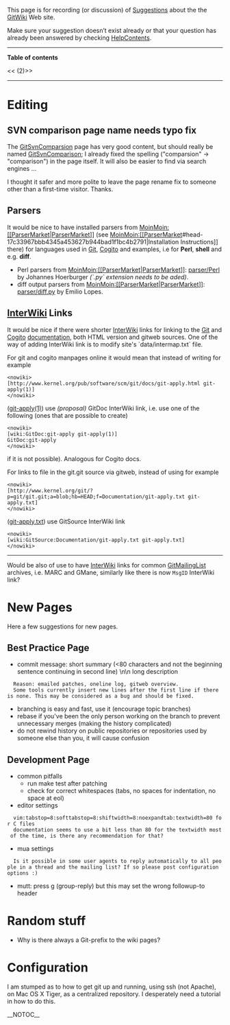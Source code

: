 This page is for recording (or discussion) of [[GitWikiSuggestions|Suggestions]] about the the [[FrontPage|[[GitWiki]]]] Web site.

Make sure your suggestion doesn’t exist already or that your question has already been answered by checking [[HelpContents]].

----
<b>Table of contents</b>

<<<!-- ! TOC here -->(2)>>
----

= Editing =

== SVN comparison page name needs typo fix ==
The [[GitSvnComparsion]] page has very good content, but should really be named [[GitSvnComparison]]; I already fixed the spelling ("comparsion" -> "comparison") in the page itself. It will also be easier to find via search engines ...

I thought it safer and more polite to leave the page rename fix to someone other than a first-time visitor. Thanks.

== Parsers ==
It would be nice to have installed parsers from [[MoinMoin:[[ParserMarket]]|[[ParserMarket]]]] (see [[MoinMoin:[[ParserMarket]]#head-17c33967bbb4345a453627b944bad1f1bc4b2791|Installation Instructions]] there) for languages used in [[Git]], [[Cogito]] and examples, i.e for <b>Perl</b>, <b>shell</b> and e.g. <b>diff</b>.
* Perl parsers from [[MoinMoin:[[ParserMarket]]|[[ParserMarket]]]]: [[MoinMoin:parser/Perl|parser/Perl]] by Johannes Hoerburger <i>(`.py` extension needs to be aded)</i>.
* diff output parsers from [[MoinMoin:[[ParserMarket]]|[[ParserMarket]]]]: [[MoinMoin:parser/diff.py|parser/diff.py]] by Emilio Lopes.

== [[InterWiki]] Links ==
It would be nice if there were shorter [[InterWiki]] links for linking to the [[Git]] and [[Cogito]] [[GitDocumentation|documentation]], both HTML version and gitweb sources. One of the way of adding InterWiki link is to modify site's `data/intermap.txt` file.

For git and cogito manpages online it would mean that instead of writing for example
<pre><nowiki>
[http://www.kernel.org/pub/software/scm/git/docs/git-apply.html git-apply(1)]
</nowiki></pre>
([http://www.kernel.org/pub/software/scm/git/docs/git-apply.html git-apply(1)]) use <i>(proposal)</i> GitDoc InterWiki link, i.e. use one of the following (ones that are possible to create)
<pre><nowiki>
[wiki:GitDoc:git-apply git-apply(1)]
GitDoc:git-apply
</nowiki></pre>
if it is not possible). Analogous for Cogito docs. 

For links to file in the git.git source via gitweb, instead of using for example
<pre><nowiki>
[http://www.kernel.org/git/?p=git/git.git;a=blob;hb=HEAD;f=Documentation/git-apply.txt git-apply.txt]
</nowiki></pre>
([http://www.kernel.org/git/?p=git/git.git;a=blob;hb=HEAD;f=Documentation/git-apply.txt git-apply.txt]) use GitSource InterWiki link
<pre><nowiki>
[wiki:GitSource:Documentation/git-apply.txt git-apply.txt]
</nowiki></pre>

----
Would be also of use to have [[InterWiki]] links for common [[GitCommunity|[[GitMailingList]]]] archives, i.e. MARC and GMane, similarly like there is now <code><nowiki>MsgID</nowiki></code> InterWiki link?

= New Pages =

Here a few suggestions for new pages.

== Best Practice Page ==
* commit message: short summary (<80 characters and not the beginning sentence continuing in second line) \n\n long description
   Reason: emailed patches, oneline log, gitweb overview.
   Some tools currently insert new lines after the first line if there is none. This may be considered as a bug and should be fixed.
* branching is easy and fast, use it (encourage topic branches)
* rebase if you've been the only person working on the branch to prevent unnecessary merges (making the history complicated)
* do not rewind history on public repositories or repositories used by someone else than you, it will cause confusion

== Development Page ==
* common pitfalls
** run make test after patching
** check for correct whitespaces (tabs, no spaces for indentation, no space at eol)
* editor settings
   vim:tabstop=8:softtabstop=8:shiftwidth=8:noexpandtab:textwidth=80 for C files
   documentation seems to use a bit less than 80 for the textwidth most of the time, is there any recommendation for that?
* mua settings
   Is it possible in some user agents to reply automatically to all people in a thread and the mailing list? If so please post configuration options :)
* mutt: press g (group-reply) but this may set the wrong followup-to header

= Random stuff =
* Why is there always a Git-prefix to the wiki pages?

= Configuration =
I am stumped as to how to get git up and running, using ssh (not Apache), on Mac OS X Tiger, as a centralized repository.  I desperately need a tutorial in how to do this.

__NOTOC__